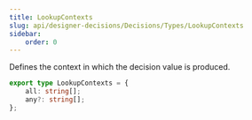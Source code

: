 ```yaml
---
title: LookupContexts
slug: api/designer-decisions/Decisions/Types/LookupContexts
sidebar:
    order: 0
---
```


Defines the context in which the decision value is produced.

```ts
export type LookupContexts = {
    all: string[];
    any?: string[];
};
```
